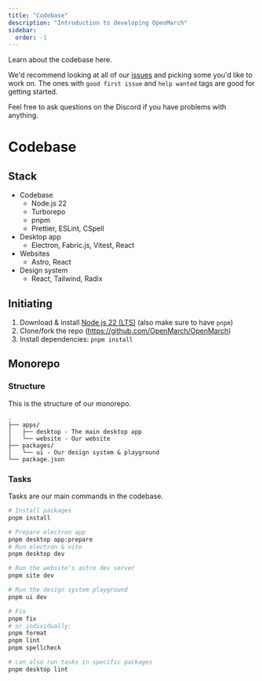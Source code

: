 ```yaml
---
title: "Codebase"
description: "Introduction to developing OpenMarch"
sidebar:
  order: -1
---
```



Learn about the codebase here.

We'd recommend looking at all of our [issues](https://github.com/OpenMarch/OpenMarch/issues) and picking some you'd like to work on. The ones with `good first issue` and `help wanted` tags are good for getting started.

Feel free to ask questions on the Discord if you have problems with anything.

<LinkCard
  title="Discord"
  href="https://discord.com/invite/eTsQ98uZzq"
  description="Go to #developers for support!"
/>

# Codebase

## Stack

- Codebase
  - Node.js 22
  - Turborepo
  - pnpm
  - Prettier, ESLint, CSpell
- Desktop app
  - Electron, Fabric.js, Vitest, React
- Websites
  - Astro, React
- Design system
  - React, Tailwind, Radix

## Initiating

<Steps>

1. Download & install [Node.js 22 (LTS)](https://nodejs.org/en) (also make sure to have `pnpm`)
2. Clone/fork the repo (https://github.com/OpenMarch/OpenMarch)
3. Install dependencies: `pnpm install`

</Steps>

## Monorepo

### Structure

This is the structure of our monorepo.

```
.
├── apps/
│   ├── desktop - The main desktop app
│   └── website - Our website
├── packages/
│   └── ui - Our design system & playground
└── package.json
```

### Tasks

Tasks are our main commands in the codebase.

```bash
# Install packages
pnpm install

# Prepare electron app
pnpm desktop app:prepare
# Run electron & vite
pnpm desktop dev

# Run the website's astro dev server
pnpm site dev

# Run the design system playground
pnpm ui dev

# Fix
pnpm fix
# or individually:
pnpm format
pnpm lint
pnpm spellcheck

# can also run tasks in specific packages
pnpm desktop lint
```
